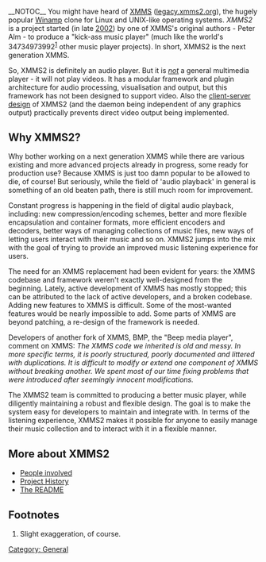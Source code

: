 __NOTOC__
You might have heard of [[Wikipedia:XMMS|XMMS]] ([http://legacy.xmms2.org/ legacy.xmms2.org]), the hugely popular [[Wikipedia:Winamp|Winamp]] clone for Linux and UNIX-like operating systems. ''XMMS2'' is a project started (in late [[XMMS2:History/Ancient#2002|2002]]) by one of XMMS's original authors - Peter Alm - to produce a "kick-ass music player" (much like the world's 34734973992<sup>[[#Footnotes|1]]</sup> other music player projects). In short, XMMS2 is the next generation XMMS.

So, XMMS2 is definitely an audio player. But it is ''[[What_XMMS2_will_not_do| not]]'' a general multimedia player - it will not play videos. It has a modular framework and plugin architecture for audio processing, visualisation and output, but this framework has not been designed to support video. Also the [[Design of XMMS2|client-server design]] of XMMS2 (and the daemon being independent of any graphics output) practically prevents direct video output being implemented.

== Why XMMS2? ==

Why bother working on a next generation XMMS while there are various existing and more advanced projects already in progress, some ready for production use? Because XMMS is just too damn popular to be allowed to die, of course! But seriously, while the field of 'audio playback' in general is something of an old beaten path, there is still much room for improvement.

Constant progress is happening in the field of digital audio playback, including: new compression/encoding schemes, better and more flexible encapsulation and container formats, more efficient encoders and decoders, better ways of managing collections of music files, new ways of letting users interact with their music and so on. XMMS2 jumps into the mix with the goal of trying to provide an improved music listening experience for users. 

The need for an XMMS replacement had been evident for years: the XMMS codebase and framework weren't exactly well-designed from the beginning. Lately, active development of XMMS has mostly stopped; this can be attributed to the lack of active developers, and a broken codebase. Adding new features to XMMS is difficult. Some of the most-wanted features would be nearly impossible to add. Some parts of XMMS are beyond patching, a re-design of the framework is needed.

Developers of another fork of XMMS, BMP, the "Beep media player", comment on XMMS:
''The XMMS code we inherited is old and messy. In more specific terms, it is poorly structured, poorly documented and littered with duplications. It is difficult to modify or extend one component of XMMS without breaking another. We spent most of our time fixing problems that were introduced after seemingly innocent modifications.''

The XMMS2 team is committed to producing a better music player, while diligently maintaining a robust and flexible design. The goal is to make the system easy for developers to maintain and integrate with. In terms of the listening experience, XMMS2 makes it possible for anyone to easily manage their music collection and to interact with it in a flexible manner.

== More about XMMS2 ==
* [[About/People|People involved]]
* [[XMMS2:History|Project History]]
* [[README|The README]]

== Footnotes ==	 
# Slight exaggeration, of course.

[[Category: General]]